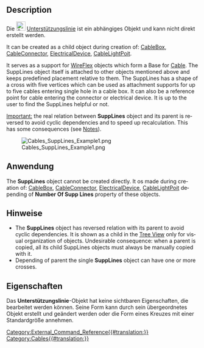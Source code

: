 <languages/>

{{Docnav/de
|[[Cables_CableTerminal/de|Kabelanschluss]]
|[[Cables_SupportPoint/de|BefestigungsPunkt]]
|[[Cables_Workbench/de|Cables]]
|IconL=Cables_CableTerminal.svg
|IconR=Cables_SupportPoint.svg
|IconC=Cables_workbench_icon.svg
}}

{{GuiCommand/de
|Name=Cables SuppLines
|Name/de=Cables Unterstützungslinie
|MenuLocation=
|Workbenches=[[Cables_Workbench/de|Cables]]
|Shortcut=
|Version=0.3.0
|SeeAlso=[[Cables_CableBox/de|Cables Installationsdose]], [[Cables_CableConnector/de|Cables Leitungsverbindung]], [[Cables_ElectricalDevice/de|Cables Elektrisches Gerät]], [[Cables_CableLightPoint/de|Cables Lichtauslass]]
}}

<div lang="en" dir="ltr" class="mw-content-ltr">
==Description==
</div>

Die [[File:Cables_SuppLines.svg|24px]] [[Cables_SuppLines/de|Unterstützungslinie]] ist ein abhängiges Objekt und kann nicht direkt erstellt werden.

<div lang="en" dir="ltr" class="mw-content-ltr">
It can be created as a child object during creation of: [[Cables_CableBox|CableBox]], [[Cables_CableConnector|CableConnector]], [[Cables_ElecticalDevice|ElectricalDevice]], [[Cables_CableLightPoint|CableLightPoit]].
</div>

<div lang="en" dir="ltr" class="mw-content-ltr">
It serves as a support for [[Cables_WireFlex|WireFlex]] objects which form a Base for [[Cables_Cable|Cable]]. The SuppLines object itself is attached to other objects mentioned above and keeps predefined placement relative to them. The SuppLines has a shape of a cross with five vertices which can be used as attachment supports for up to five cables entering single hole in a cable box. It can also be a reference point for cable entering the connector or electrical device. It is up to the user to find the SuppLines helpful or not.
</div>

<div lang="en" dir="ltr" class="mw-content-ltr">
<u>Important:</u> the real relation between '''SuppLines''' object and its parent is reversed to avoid cyclic dependencies and to speed up recalculation. This has some consequences (see [[#Notes|Notes]]).
</div>

[[File:Cables_SuppLines_Example1.png]]

{{Caption|Beispiel einer Standard-Unterstützungslinienform.}}

<span id="Usage"></span>
==Anwendung==

<div lang="en" dir="ltr" class="mw-content-ltr">
The '''SuppLines''' object cannot be created directly.
It os made during creation of: [[Cables_CableBox|CableBox]], [[Cables_CableConnector|CableConnector]], [[Cables_ElecticalDevice|ElectricalDevice]], [[Cables_CableLightPoint|CableLightPoit]] depending of '''Number Of Supp Lines''' property of these objects.
</div>

<span id="Notes"></span>
==Hinweise==

<div lang="en" dir="ltr" class="mw-content-ltr">
* The '''SuppLines''' object has reversed relation with its parent to avoid cyclic dependencies. It is shown as a child in the [[Tree_View|Tree View]] only for visual organization of objects. Undesirable consequence: when a parent is copied, all its child SuppLines objects must always be manually copied with it.
* Depending of parent the single '''SuppLines''' object can have one or more crosses.
</div>

<span id="Properties"></span>
==Eigenschaften==

Das '''Unterstützungslinie'''-Objekt hat keine sichtbaren Eigenschaften, die bearbeitet werden können. Seine Form kann durch sein übergeordnetes Objekt erstellt und geändert werden oder die Form eines Kreuzes mit einer Standardgröße annehmen.

{{Docnav/de
|[[Cables_CableTerminal/de|Kabelanschluss]]
|[[Cables_SupportPoint/de|BefestigungsPunkt]]
|[[Cables_Workbench/de|Cables]]
|IconL=Cables_CableTerminal.svg
|IconR=Cables_SupportPoint.svg
|IconC=Cables_workbench_icon.svg
}}

[[Category:External_Command_Reference{{#translation:}}]]
[[Category:Cables{{#translation:}}]]